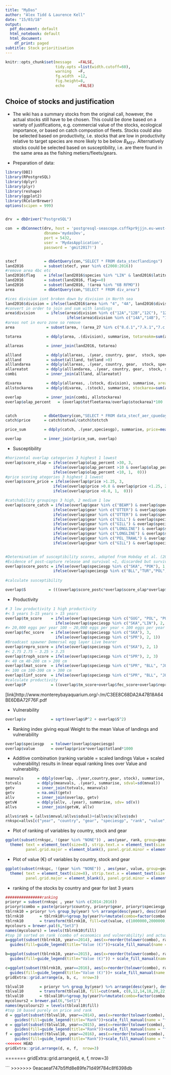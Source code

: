 ```yaml
---
title: "MyDas"
author: "Alex Tidd & Laurence Kell"
date: "15/03/18"
output:
  pdf_document: default
  html_notebook: default
  html_document:
    df_print: paged
subtitle: Stock prioritisation
---
```

```r
knitr::opts_chunk$set(message   =FALSE,
                      tidy.opts =list(width.cutoff=60), 
                      warning   =F, 
                      fg.width  =12,  
                      fig.height=8,
                      echo      =FALSE) 
```
## Choice of stocks and justification  

+ The wiki has a summary stocks from the original call,  however, the actual stocks still have to be chosen. This could be done based on a variety of justifications, e.g. commercial value of the stocks, ecological importance, or based on catch compostion of fleets. Stocks could also be selected based on productivity, i.e. stocks that are low in productivity relative to target species are more likely to be below $B_{MSY}$. Alternatively stocks could be selected based on susceptibility, i.e. are there found in the same area as the fishing metiers/fleets/gears. 

+ Preparation of data:

```r
library(DBI)
library(RPostgreSQL)
library(dplyr)
library(plyr)
library(reshape)
library(ggplot2)
library(RColorBrewer)
options(scipen = 999)


drv  = dbDriver("PostgreSQL")

con  = dbConnect(drv, host = 'postgresql-seascope.csffkpr9jjjn.eu-west-2.rds.amazonaws.com',
                 dbname='mydasDev',
                 port = 5432,
                 user = 'MydasApplication',
                 password = 'gmit2017!')


stecf            = dbGetQuery(con,"SELECT * FROM data_stecflandings")
land2016         = subset(stecf, year %in% c(2008:2016))
#remove area 4bc etc
land2016$flag    = ifelse(land2016$species %in% "LIN" & land2016$latitude <57.5 & land2016$area %in% "4", 1, 0)
land2016         = subset(land2016, flag==0)
land2016         = subset(land2016, !(area %in% "6B RFMO"))
area             = dbGetQuery(con,"SELECT * FROM div_area")

#ices division isnt broken down by division in North sea
land2016$division = ifelse(land2016$area %in% "4", "4A", land2016$division)
#convert in order to join and sum with landings
area$division     = ifelse(area$division %in% c("12A","12B","12C"), "12",
                           ifelse(area$division %in% c("14A","14B"), "14", area$division))
#areas not in euro zone so remove
area              = subset(area, !(area_27 %in% c("8.d.1","7.k.1","7.c.1","6.b.1","7.j.1")))

totarea           = ddply(area, .(division), summarise, totareakm=sum(area_km2))

allareas          = inner_join(land2016, totarea)

allland           = ddply(allareas, .(year, country, gear,  stock, speciesgp), summarise, totland=sum(landings))
allland           = subset(allland, totland >0)
alllandarea       = ddply(allareas, .(year, country, gear,  stock, speciesgp,   ices_rectangle), summarise, uniarea=unique(area_km2))
allareatot        = ddply(alllandarea, .(year, country, gear,  stock, speciesgp), summarise, totfleetarea=sum(uniarea))
combi             = inner_join(allland, allareatot)

divarea           = ddply(allareas, .(stock, division), summarise, area=unique(totareakm))
allstockarea      = ddply(divarea, .(stock), summarise, stockarea=sum(area))

overlap           = inner_join(combi, allstockarea)
overlap$olap_percent   = (overlap$totfleetarea/overlap$stockarea)*100


catch            = dbGetQuery(con,"SELECT * FROM data_stecf_aer_cpuedays")
catch$price      = catch$totval/catch$totctch

price_sum        = ddply(catch, .(year,speciesgp), summarise, price=mean(price))

overlap          = inner_join(price_sum, overlap)
```

+ Susceptibility

```r
#horizontal overlap categories 3 highest 1 lowest
overlap$score_olap = ifelse(overlap$olap_percent >30, 3, 
                     ifelse(overlap$olap_percent >10 & overlap$olap_percent <30, 2,
                     ifelse(overlap$olap_percent <10, 1,  0)))
#price scoring ategories 3 highest 1 lowest
overlap$score_price = ifelse(overlap$price >1.25, 3, 
                     ifelse(overlap$price >0.8 & overlap$price <1.25, 2,
                     ifelse(overlap$price <0.8, 1,  0)))

#catchability groupings 3 high, 2 medium 1 low
overlap$score_catch = ifelse(overlap$gear %in% c("BEAM") & overlap$speciesgp %in% c("BLL","TUR","GUG","SKA"), 3,
                     ifelse(overlap$gear %in% c("OTTER") & overlap$speciesgp %in% c("BLL","TUR", "SKA", "JOD","LIN","POK","POL"), 3,   
                     ifelse(overlap$gear %in% c("OTTER") & overlap$speciesgp %in% c("GUG"),2,
                     ifelse(overlap$gear %in% c("GILL") & overlap$speciesgp %in% c("POK","POL"), 3, 
                     ifelse(overlap$gear %in% c("GILL") & overlap$speciesgp %in% c("LIN", "TUR"), 2,        
                     ifelse(overlap$gear %in% c("LONGLINE") & overlap$speciesgp %in% c("LIN"), 3,  
                     ifelse(overlap$gear %in% c("LONGLINE") & overlap$speciesgp %in% c("POL"), 2,  
                     ifelse(overlap$gear %in% c("PEL_TRAWL") & overlap$speciesgp %in% c("SPR"), 3,   
                     ifelse(overlap$gear %in% c("GILL") & overlap$speciesgp %in% c("POK","POL"), 3, 1)))))))))  


#Determination of susceptibility scores, adopted from Hobday et al. (2011)
#Evidence of post-capture release and survival =1, discarded but survivorship unknown =2, majority dead or retained =3
overlap$score_postc = ifelse(overlap$speciesgp %in% c("SKA", "POK"), 1,
                     ifelse(overlap$speciesgp %in% c("BLL","TUR","POL", "LIN", "JOD"), 2,  3))
                     
#calculate susceptibility

overlap$S          = (((overlap$score_postc*overlap$score_olap*overlap$score_price*overlap$score_catch)-1)/40)+1

```

+ Productivity

```r

# 3 low productivity 1 high productivity
#< 5 years 5-15 years > 15 years
overlap$tm_score    = ifelse(overlap$speciesgp %in% c("GUG", "POL", "POK", "TUR", "BLL", "SPR", "JOD"), 1,  
                      ifelse(overlap$speciesgp %in% c("SKA","LIN"), 2, 3))      
#> 20,000 eggs per year 100 – 20,000 eggs per year < 100 eggs per year                  
overlap$fec_score   = ifelse(overlap$speciesgp %in% c("SKA"), 3, 
                      ifelse(overlap$speciesgp %in% c("SPR"), 2, 1))
#Broadcast spawner Demersal egg layer Live bearer
overlap$repro_score = ifelse(overlap$speciesgp %in% c("SKA"), 2, 1)
#< 2.75 2.75 – 3.25 > 3.25
overlap$troph_score = ifelse(overlap$speciesgp %in% c("SPR"), 2, 3)
#< 40 cm 40-200 cm > 200 cm
overlap$lmat_score  = ifelse(overlap$speciesgp %in% c("SPR", "BLL", "JOD", "GUG"), 1, 2)
#< 100 cm 100-300 cm > 300 cm
overlap$linf_score  = ifelse(overlap$speciesgp %in% c("SPR", "BLL", "JOD", "GUG", "TUR", "POL"), 1, 2)
#calculate productivity 
overlap$P           = ((overlap$tm_score+overlap$fec_score+overlap$repro_score+overlap$troph_score+overlap$lmat_score+overlap$linf_score)/6)
```
[link]http://www.montereybayaquarium.org/-/m/C3EE8C68DA2A47B18A64BE6DBA72F76F.pdf

+ Vulnerability 

```r
overlap$v           = sqrt(overlap$P^2 + overlap$S^2)    
```

+ Ranking index giving equal Weight to the mean Value of landings and vulnerability

```r
overlap$speciesgp   = tolower(overlap$speciesgp)
overlap$value       = overlap$price*overlap$totland*1000

```

+ Additive combination (ranking variable = scaled landings Value + scaled vulnerability) results in linear equal ranking lines over Value and vulnerability.

```r


meanvals      = ddply(overlap, .(year,country,gear, stock), summarise, mnval=mean(value))
totvals       = ddply(meanvals, .(year), summarise, sdval=sd(mnval))
getv          = inner_join(totvals, meanvals)
getv          = na.omit(getv)
allv          = inner_join(overlap, getv)
getvW         = ddply(allv, .(year), summarise, sdv= sd(v))
allvs         = inner_join(getvW, allv)

allvs$rank = (allvs$mnval/allvs$sdval)+(allvs$v/allvs$sdv)
rnkspc=allvs[c("year", "country", "gear", "speciesgp", "rank", "value", "sdv","sdval", "v")]

```

+ Plot of ranking of variables by country, stock and gear

```r
ggplot(subset(rnkspc, !(gear %in% "NONE")) , aes(year, rank, group=gear, colour=gear)) + geom_line(size=1)+facet_grid(speciesgp~country, scales="free")+theme_bw()+
  theme( text = element_text(size=8), strip.text.x = element_text(size = 8),strip.text.y = element_text(size = 8),
         panel.grid.major = element_blank(), panel.grid.minor = element_blank(), axis.text.x = element_text(angle = 45, hjust = 1)) + scale_color_manual(values=c("#000000","slateblue3", "#E69F00", "#56B4E9", "#009E73",  "#F0E442", "#0072B2", "#D55E00", "#CC79A7", "cadetblue3")) 
```

+ Plot of value (€) of variables by country, stock and gear

```r
ggplot(subset(rnkspc, !(gear %in% "NONE")) , aes(year, value, group=gear, colour=gear)) + geom_line(size=1)+facet_grid(speciesgp~country, scales="free")+theme_bw()+
  theme( text = element_text(size=8), strip.text.x = element_text(size = 8),strip.text.y = element_text(size = 8),
         panel.grid.major = element_blank(), panel.grid.minor = element_blank(), axis.text.x = element_text(angle = 45, hjust = 1)) + scale_color_manual(values=c("#000000","slateblue3", "#E69F00", "#56B4E9", "#009E73",  "#F0E442", "#0072B2", "#D55E00", "#CC79A7", "cadetblue3")) 
```

+ ranking of the stocks by country and gear for last 3 years
```r
################ranking
prioryr = subset(rnkspc , year %in% c(2014:2016))
prioryr$combo = paste(prioryr$country, prioryr$gear, prioryr$speciesgp, sep="_")
tblrnk10 = prioryr %>% group_by(year) %>% arrange(desc(year), desc(rank), desc(value))%>%top_n(10, rank)
tblrnk10       = tblrnk10%>%group_by(year)%>%mutate(combo=factor(combo, levels = unique(combo)))
tblrnk10       = transform(tblrnk10, fill=cut(value, c(1000000,2000000, 3000000, 4000000, 5000000,10000000,20000000)))
mycolours = brewer.pal(6,"Set3")
names(mycolours) = levels(tblrnk10$fill)
#top 10 sorted on rank (combo of economics and vulnerability) and actual value
a=ggplot(subset(tblrnk10, year==2014), aes(x=reorder(tolower(combo), rank), y=rank, fill=fill)) + geom_bar(stat="identity")+coord_flip()+ facet_wrap(~year, scale="free_y")+
  guides(fill=guide_legend(title="Value (€)"))+scale_fill_manual(name = "fill",values = mycolours) + theme_bw() + ylab("Rank") + xlab(" ")

b=ggplot(subset(tblrnk10, year==2015), aes(x=reorder(tolower(combo), rank), y=rank, fill=fill)) + geom_bar(stat="identity")+coord_flip()+ facet_wrap(~year, scale="free_y")+
  guides(fill=guide_legend(title="Value (€)")) + scale_fill_manual(name = "fill",values = mycolours) + theme_bw() + ylab("Rank") + xlab(" ")

c=ggplot(subset(tblrnk10, year==2016), aes(x=reorder(tolower(combo), rank), y=rank, fill=fill)) + geom_bar(stat="identity")+coord_flip()+ facet_wrap(~year, scale="free_y")+
  guides(fill=guide_legend(title="Value (€)"))+ scale_fill_manual(name = "fill",values = mycolours) + theme_bw() + ylab("Rank") + xlab(" ")
gridExtra::grid.arrange(a, b, c,  nrow=3)

tblval10       = prioryr %>% group_by(year) %>% arrange(desc(year), desc(value), desc(rank))%>%top_n(10, value)
tblval10       = transform(tblval10, fill=cut(rank, c(8,12,14,18,20,22,24)))
tblval10       = tblval10%>%group_by(year)%>%mutate(combo=factor(combo, levels = unique(combo)))
mycolours2 = brewer.pal(6,"Set1")
names(mycolours2) = levels(tblval10$fill)
#top 10 based purely on price and rank
d = ggplot(subset(tblval10, year==2014), aes(x=reorder(tolower(combo), value), y=value, fill=fill)) + geom_bar(stat="identity")+coord_flip()+facet_wrap(~year)+
    guides(fill=guide_legend(title="Rank"))+scale_fill_manual(name = "fill",values = mycolours2) + theme_bw() + ylab("€") + xlab("")
e = ggplot(subset(tblval10, year==2015), aes(x=reorder(tolower(combo), value), y=value, fill=fill)) + geom_bar(stat="identity")+coord_flip()+facet_wrap(~year)+
    guides(fill=guide_legend(title="Rank"))+scale_fill_manual(name = "fill",values = mycolours2) + theme_bw() + ylab("€") + xlab("")
f = ggplot(subset(tblval10, year==2016), aes(x=reorder(tolower(combo), value), y=value, fill=fill)) + geom_bar(stat="identity")+coord_flip()+facet_wrap(~year)+
    guides(fill=guide_legend(title="Rank"))+scale_fill_manual(name = "fill",values = mycolours2) + theme_bw() + ylab("€") + xlab("")
<<<<<<< HEAD
gridExtra::grid.arrange(d, e, f,  nrow=3)     
```
=======
gridExtra::grid.arrange(d, e, f,  nrow=3)   

```
>>>>>>> 0eacaeaf747b5ffd8e89fe71d49f784c8f6398db
